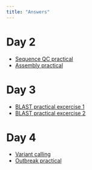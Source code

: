 ```yaml
---
title: "Answers"
---
```


# Day 2 {-}

* [Sequence QC practical](sequenceqc_practical_answers.html)
* [Assembly practical](assembly_practical_answers.html)


# Day 3  {-}

* [BLAST practical excercise 1](BLAST_practical_Ex1_Answers.html)
* [BLAST practical excercise 2](BLAST_practical_Ex2_Answers.html)

# Day 4  {-}

* [Variant calling](variant-calling-practical-answers.html)
* [Outbreak practical](outbreak-practical-answers.html)